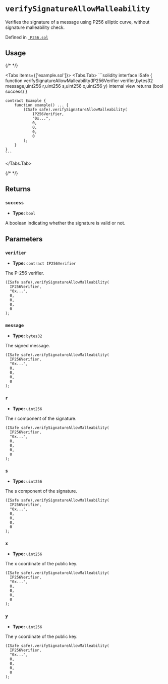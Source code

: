 



# `verifySignatureAllowMalleability` 



Verifies the signature of a message using P256 elliptic curve, without signature
malleability check.




Defined in [` P256.sol`](https://github.com/safe-global/safe-modules/tree/passkey/v0.2.1/modules/passkey/contracts/libraries/P256.sol#L100)


## Usage

{/* <!-- vale off --> */}

<Tabs items={['example.sol']}>
  <Tabs.Tab>
    ```solidity
    interface ISafe {
        function verifySignatureAllowMalleability(IP256Verifier verifier,bytes32 message,uint256 r,uint256 s,uint256 x,uint256 y) internal view returns (bool success)
    }

    contract Example {
        function example() ... {
            (ISafe safe).verifySignatureAllowMalleability(
                IP256Verifier,
                "0x...",
                0,
                0,
                0,
                0
            );
        }
    }
    ```
  </Tabs.Tab>
</Tabs>

{/* <!-- vale on --> */}

## Returns

### `success`

  - **Type:** `bool`

  A boolean indicating whether the signature is valid or not.




## Parameters

### `verifier`

  - **Type:** `contract IP256Verifier`

  The P-256 verifier.

  ```solidity focus=2
  (ISafe safe).verifySignatureAllowMalleability(
    IP256Verifier,
    "0x...",
    0,
    0,
    0,
    0
  );
  ```


### `message`

  - **Type:** `bytes32`

  The signed message.

  ```solidity focus=3
  (ISafe safe).verifySignatureAllowMalleability(
    IP256Verifier,
    "0x...",
    0,
    0,
    0,
    0
  );
  ```


### `r`

  - **Type:** `uint256`

  The r component of the signature.

  ```solidity focus=4
  (ISafe safe).verifySignatureAllowMalleability(
    IP256Verifier,
    "0x...",
    0,
    0,
    0,
    0
  );
  ```


### `s`

  - **Type:** `uint256`

  The s component of the signature.

  ```solidity focus=5
  (ISafe safe).verifySignatureAllowMalleability(
    IP256Verifier,
    "0x...",
    0,
    0,
    0,
    0
  );
  ```


### `x`

  - **Type:** `uint256`

  The x coordinate of the public key.

  ```solidity focus=6
  (ISafe safe).verifySignatureAllowMalleability(
    IP256Verifier,
    "0x...",
    0,
    0,
    0,
    0
  );
  ```


### `y`

  - **Type:** `uint256`

  The y coordinate of the public key.

  ```solidity focus=7
  (ISafe safe).verifySignatureAllowMalleability(
    IP256Verifier,
    "0x...",
    0,
    0,
    0,
    0
  );
  ```





